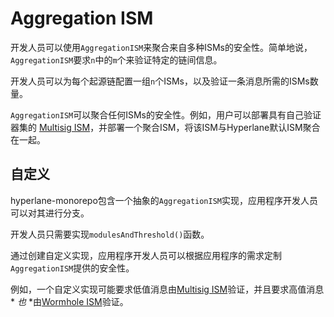 # Aggregation ISM

开发人员可以使用`AggregationISM`来聚合来自多种ISMs的安全性。简单地说，`AggregationISM`要求`n`中的`m`个来验证特定的链间信息。

开发人员可以为每个起源链配置一组`n`个ISMs，以及验证一条消息所需的ISMs数量。

`AggregationISM`可以聚合任何ISMs的安全性。例如，用户可以部署具有自己验证器集的 [Multisig ISM](multisig-ISM.mdx)，并部署一个聚合ISM，将该ISM与Hyperlane默认ISM聚合在一起。

## 自定义

hyperlane-monorepo包含一个抽象的`AggregationISM`实现，应用程序开发人员可以对其进行分支。

开发人员只需要实现`modulesAndThreshold()`函数。

通过创建自定义实现，应用程序开发人员可以根据应用程序的需求定制`AggregationISM`提供的安全性。

例如，一个自定义实现可能要求低值消息由[Multisig ISM](multisig-ISM.mdx)验证，并且要求高值消息* *也* *由[Wormhole ISM](./wormhole-ISM.mdx)验证。
